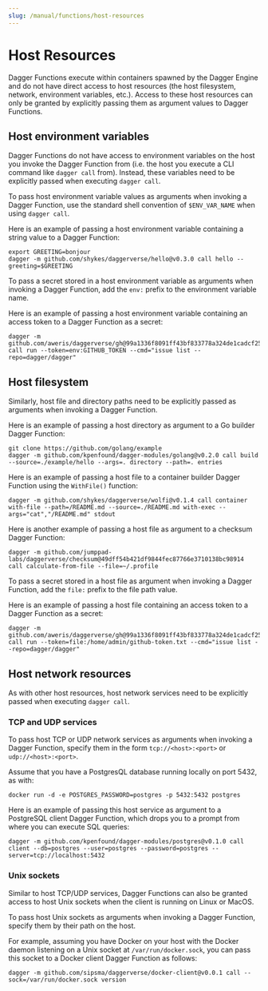 ```yaml
---
slug: /manual/functions/host-resources
---
```


# Host Resources

Dagger Functions execute within containers spawned by the Dagger Engine and do not have direct access to host resources (the host filesystem, network, environment variables, etc.). Access to these host resources can only be granted by explicitly passing them as argument values to Dagger Functions.

## Host environment variables

Dagger Functions do not have access to environment variables on the host you invoke the Dagger Function from (i.e. the host you execute a CLI command like `dagger call` from). Instead, these variables need to be explicitly passed when executing `dagger call`.

To pass host environment variable values as arguments when invoking a Dagger Function, use the standard shell convention of `$ENV_VAR_NAME` when using `dagger call`.

Here is an example of passing a host environment variable containing a string value to a Dagger Function:

```shell
export GREETING=bonjour
dagger -m github.com/shykes/daggerverse/hello@v0.3.0 call hello --greeting=$GREETING
```

To pass a secret stored in a host environment variable as arguments when invoking a Dagger Function, add the `env:` prefix to the environment variable name.

Here is an example of passing a host environment variable containing an access token to a Dagger Function as a secret:

```shell
dagger -m github.com/aweris/daggerverse/gh@99a1336f8091ff43bf833778a324de1cadcf25ac call run --token=env:GITHUB_TOKEN --cmd="issue list --repo=dagger/dagger"
```

## Host filesystem

Similarly, host file and directory paths need to be explicitly passed as arguments when invoking a Dagger Function.

Here is an example of passing a host directory as argument to a Go builder Dagger Function:

```shell
git clone https://github.com/golang/example
dagger -m github.com/kpenfound/dagger-modules/golang@v0.2.0 call build --source=./example/hello --args=. directory --path=. entries
```

Here is an example of passing a host file to a container builder Dagger Function using the `WithFile()` function:

```shell
dagger -m github.com/shykes/daggerverse/wolfi@v0.1.4 call container with-file --path=/README.md --source=./README.md with-exec --args="cat","/README.md" stdout
```

Here is another example of passing a host file as argument to a checksum Dagger Function:

```shell
dagger -m github.com/jumppad-labs/daggerverse/checksum@49dff54b421df9844fec87766e3710138bc98914 call calculate-from-file --file=~/.profile
```

To pass a secret stored in a host file as argument when invoking a Dagger Function, add the `file:` prefix to the file path value.

Here is an example of passing a host file containing an access token to a Dagger Function as a secret:

```shell
dagger -m github.com/aweris/daggerverse/gh@99a1336f8091ff43bf833778a324de1cadcf25ac call run --token=file:/home/admin/github-token.txt --cmd="issue list --repo=dagger/dagger"
```

## Host network resources

As with other host resources, host network services need to be explicitly passed when executing `dagger call`.

### TCP and UDP services

To pass host TCP or UDP network services as arguments when invoking a Dagger Function, specify them in the form `tcp://<host>:<port>` or `udp://<host>:<port>`.

Assume that you have a PostgresQL database running locally on port 5432, as with:

```shell
docker run -d -e POSTGRES_PASSWORD=postgres -p 5432:5432 postgres
```

Here is an example of passing this host service as argument to a PostgreSQL client Dagger Function, which drops you to a prompt from where you can execute SQL queries:

```shell
dagger -m github.com/kpenfound/dagger-modules/postgres@v0.1.0 call client --db=postgres --user=postgres --password=postgres --server=tcp://localhost:5432
```

### Unix sockets

Similar to host TCP/UDP services, Dagger Functions can also be granted access to host Unix sockets when the client is running on Linux or MacOS.

To pass host Unix sockets as arguments when invoking a Dagger Function, specify them by their path on the host.

For example, assuming you have Docker on your host with the Docker daemon listening on a Unix socket at `/var/run/docker.sock`, you can pass this socket to a Docker client Dagger Function as follows:

```shell
dagger -m github.com/sipsma/daggerverse/docker-client@v0.0.1 call --sock=/var/run/docker.sock version
```
